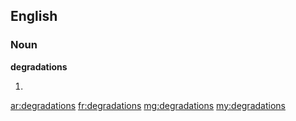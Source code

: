 ==English==

===Noun===
'''degradations'''

# {{plural of|[[degradation]]}}

[[ar:degradations]]
[[fr:degradations]]
[[mg:degradations]]
[[my:degradations]]